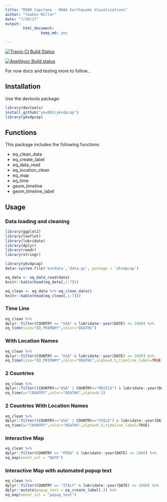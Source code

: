 ---
title: "MSDR Capstone - NOAA Earthquake Visualizations"
author: "Yaakov Miller"
date: "7/20/17"
output: 
        html_document:
                keep_md: yes

---

[![Travis-CI Build Status](https://travis-ci.org/ykv001/ykvdpcap.svg?branch=master)](https://travis-ci.org/ykv001/ykvdpcap)


[![AppVeyor Build status](https://ci.appveyor.com/api/projects/status/4e2o517rh8ymnt9k?svg=true)](https://ci.appveyor.com/project/ykv001/ykvdpcap)

For now docs and testing more to follow...

## Installation

Use the devtools package:

```{r eval = FALSE}
library(devtools)
install_github("ykv001/ykvdpcap")
library(ykvdpcap)
```

## Functions

This package includes the following functions

* eq_clean_data
* eq_create_label
* eq_data_read
* eq_location_clean
* eq_map
* eq_time
* geom_timeline
* geom_timeline_label

## Usage

### Data loading and cleaning

```{r , message=FALSE}
library(ggplot2)
library(leaflet)
library(lubridate)
library(dplyr)
library(readr)
library(stringr)

library(ykvdpcap)
data<-system.file('extdata','data.gz', package = 'ykvdpcap')

eq_data <- eq_data_read(data)
knitr::kable(head(eq_data[,1:7]))

eq_clean <- eq_data %>% eq_clean_data()
knitr::kable(head(eq_clean[,1:7]))

```

### Time Line

```{r , message=FALSE}
eq_clean %>%
dplyr::filter(COUNTRY == "USA" & lubridate::year(DATE) >= 2000) %>%
eq_time(size="EQ_PRIMARY",color="DEATHS")
```

### With Location Names
```{r , message=FALSE}
eq_clean %>%
dplyr::filter(COUNTRY == "USA" & lubridate::year(DATE) >= 2000) %>%
eq_time(size="EQ_PRIMARY",color="DEATHS",alpha=0.5,timeline_label=TRUE)
```

### 2 Countries

```{r , message=FALSE}
eq_clean %>%
dplyr::filter((COUNTRY=="USA" | COUNTRY=="MEXICO") & lubridate::year(DATE) >= 2000) %>%
eq_time(y="COUNTRY",color="DEATHS",alpha=0.5)
```

### 2 Countries With Location Names

```{r , message=FALSE}
eq_clean %>%
dplyr::filter((COUNTRY=="USA" | COUNTRY=="CHILE") & lubridate::year(DATE) >= 2000) %>%
eq_time(y="COUNTRY",color="DEATHS",alpha=0.5,timeline_label=TRUE)
```

### Interactive Map

```{r , message=FALSE}
eq_clean %>%
dplyr::filter(COUNTRY == "PERU" & lubridate::year(DATE) >= 2000) %>%
eq_map(annot_col = "DATE")
```


### Interactive Map with automated popup text

```{r , message=FALSE}
eq_clean %>%
dplyr::filter(COUNTRY == "ITALY" & lubridate::year(DATE) >= 2000) %>%
dplyr::mutate(popup_text = eq_create_label(.)) %>%
eq_map(annot_col = "popup_text")
```
